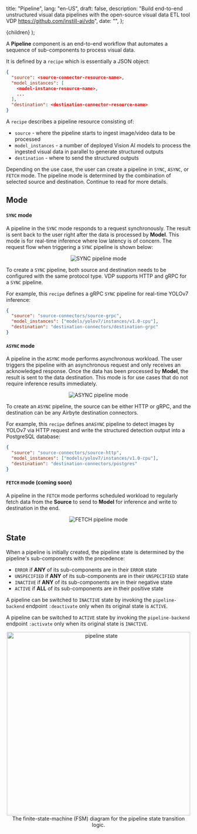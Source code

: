   title: "Pipeline",
  lang: "en-US",
  draft: false,
  description:
    "Build end-to-end unstructured visual data pipelines with the open-source visual data ETL tool VDP https://github.com/instill-ai/vdp",
  date: "",
};

  <DocsLayout meta={meta}>{children}</DocsLayout>
);

A **Pipeline** component is an end-to-end workflow that automates a sequence of sub-components to process visual data. 

It is defined by a `recipe` which is essentially a JSON object:

```json
{
  "source": <source-connector-resource-name>,
  "model_instances": [
    <model-instance-resource-name>,
    ...
  ],
  "destination": <destination-connector-resource-name>
}
```

A `recipe` describes a pipeline resource consisting of:

- `source` - where the pipeline starts to ingest image/video data to be processed
- `model_instances` - a number of deployed Vision AI models to process the ingested visual data in parallel to generate structured outputs
- `destination` - where to send the structured outputs

Depending on the use case, the user can create a pipeline in `SYNC`, `ASYNC`, or `FETCH` mode. The pipeline mode is determined by the combination of selected source and destination. Continue to read for more details.

## Mode

#### `SYNC` mode

A pipeline in the `SYNC` mode responds to a request synchronously. The result is sent back to the user right after the data is processed by **Model**. This mode is for real-time inference where low latency is of concern.
The request flow when triggering a `SYNC` pipeline is shown below:

<p align="center">
  <img src="/docs-assets/core-concepts/sync.svg" alt="SYNC pipeline mode" />
</p>

To create a `SYNC` pipeline, both source and destination needs to be configured with the same protocol type. VDP supports HTTP and gRPC for a `SYNC` pipeline.

For example, this `recipe` defines a gRPC `SYNC` pipeline for real-time YOLOv7 inference:

```json
{
  "source": "source-connectors/source-grpc",
  "model_instances": ["models/yolov7/instances/v1.0-cpu"],
  "destination": "destination-connectors/destination-grpc"
}
```

#### `ASYNC` mode

A pipeline in the `ASYNC` mode performs asynchronous workload. The user triggers the pipeline with an asynchronous request and only receives an acknowledged response.
Once the data has been processed by **Model**, the result is sent to the data destination. This mode is for use cases that do not require inference results immediately.

<p align="center">
  <img src="/docs-assets/core-concepts/async.svg" alt="ASYNC pipeline mode" />
</p>

To create an `ASYNC` pipeline, the source can be either HTTP or gRPC, and the destination can be any Airbyte destination connectors.

For example, this `recipe` defines an`ASYNC` pipeline to detect images by YOLOv7 via HTTP request and write the structured detection output into a PostgreSQL database:

```json
{
  "source": "source-connectors/source-http",
  "model_instances": ["models/yolov7/instances/v1.0-cpu"],
  "destination": "destination-connectors/postgres"
}
```

#### `FETCH` mode (coming soon)

A pipeline in the `FETCH` mode performs scheduled workload to regularly fetch data from the **Source** to send to **Model** for inference and write to destination in the end.

<p align="center">
  <img src="/docs-assets/core-concepts/fetch.svg" alt="FETCH pipeline mode" />
</p>

## State

When a pipeline is initially created, the pipeline state is determined by the pipeline's sub-components with the precedence:

- `ERROR` if **ANY** of its sub-components are in their `ERROR` state
- `UNSPECIFIED` if **ANY** of its sub-components are in their `UNSPECIFIED` state
- `INACTIVE` if **ANY** of its sub-components are in their negative state
- `ACTIVE` if **ALL** of its sub-components are in their positive state

A pipeline can be switched to `INACTIVE` state by invoking the `pipeline-backend` endpoint `:deactivate` only when its original state is `ACTIVE`.

A pipeline can be switched to `ACTIVE` state by invoking the `pipeline-backend` endpoint `:activate` only when its original state is `INACTIVE`. 

<p align="center">  
  <img src="/docs-assets/core-concepts/pipeline-state.svg" alt="pipeline state" width="500" />
  The finite-state-machine (FSM) diagram for the pipeline state transition logic.
</p>
